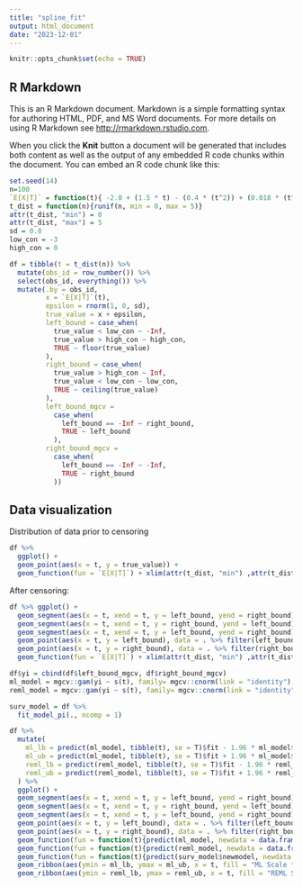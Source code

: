 ```yaml
---
title: "spline_fit"
output: html_document
date: "2023-12-01"
---
```


```r
knitr::opts_chunk$set(echo = TRUE)
```

## R Markdown

This is an R Markdown document. Markdown is a simple formatting syntax for authoring HTML, PDF, and MS Word documents. For more details on using R Markdown see <http://rmarkdown.rstudio.com>.

When you click the **Knit** button a document will be generated that includes both content as well as the output of any embedded R code chunks within the document. You can embed an R code chunk like this:

```r
set.seed(14)
n=100
`E[X|T]` = function(t){ -2.0 + (1.5 * t) - (0.4 * (t^2)) + (0.018 * (t^3)) + (0.0009 * (t^5))}
t_dist = function(n){runif(n, min = 0, max = 5)}
attr(t_dist, "min") = 0
attr(t_dist, "max") = 5
sd = 0.8
low_con = -3
high_con = 0

df = tibble(t = t_dist(n)) %>% 
  mutate(obs_id = row_number()) %>% 
  select(obs_id, everything()) %>% 
  mutate(.by = obs_id,
         x = `E[X|T]`(t),
         epsilon = rnorm(1, 0, sd),
         true_value = x + epsilon,
         left_bound = case_when(
           true_value < low_con ~ -Inf,
           true_value > high_con ~ high_con,
           TRUE ~ floor(true_value)
         ),
         right_bound = case_when(
           true_value > high_con ~ Inf,
           true_value < low_con ~ low_con,
           TRUE ~ ceiling(true_value)
         ), 
         left_bound_mgcv =
           case_when(
             left_bound == -Inf ~ right_bound,
             TRUE ~ left_bound
           ),
         right_bound_mgcv =
           case_when(
             left_bound == -Inf ~ -Inf,
             TRUE ~ right_bound
           ))

```

## Data visualization
Distribution of data prior to censoring
```r
df %>% 
  ggplot() +
  geom_point(aes(x = t, y = true_value)) +
  geom_function(fun = `E[X|T]`) + xlim(attr(t_dist, "min") ,attr(t_dist, "max") ) + ylim(-3,3)
```

After censoring:
```r
df %>% ggplot() +
  geom_segment(aes(x = t, xend = t, y = left_bound, yend = right_bound), data = (. %>% filter(left_bound != -Inf & right_bound != Inf)), alpha = 0.3) +
  geom_segment(aes(x = t, xend = t, y = right_bound, yend = left_bound), data = (. %>% filter(left_bound == -Inf) %>% mutate(left_bound = low_con - 2)), arrow = arrow(length = unit(0.03, "npc")), alpha = 0.3) +
  geom_segment(aes(x = t, xend = t, y = left_bound, yend = right_bound), data = (. %>% filter(right_bound == Inf) %>% mutate(right_bound = high_con + 2)), arrow = arrow(length = unit(0.03, "npc")), alpha = 0.3) +
  geom_point(aes(x = t, y = left_bound), data = . %>% filter(left_bound != -Inf), alpha = 0.3) +
  geom_point(aes(x = t, y = right_bound), data = . %>% filter(right_bound != Inf), alpha = 0.3) +
  geom_function(fun = `E[X|T]`) + xlim(attr(t_dist, "min") ,attr(t_dist, "max") )
```

```r
df$yi = cbind(df$left_bound_mgcv, df$right_bound_mgcv)
ml_model = mgcv::gam(yi ~ s(t), family= mgcv::cnorm(link = "identity"), data=df, method = "ML")
reml_model = mgcv::gam(yi ~ s(t), family= mgcv::cnorm(link = "identity"), data=df, method = "REML")
```

```r
surv_model = df %>% 
  fit_model_pi(., ncomp = 1)
```


```r
df %>% 
  mutate(
    ml_lb = predict(ml_model, tibble(t), se = T)$fit - 1.96 * ml_model$family$getTheta(TRUE),
    ml_ub = predict(ml_model, tibble(t), se = T)$fit + 1.96 * ml_model$family$getTheta(TRUE),
    reml_lb = predict(reml_model, tibble(t), se = T)$fit - 1.96 * reml_model$family$getTheta(TRUE),
    reml_ub = predict(reml_model, tibble(t), se = T)$fit + 1.96 * reml_model$family$getTheta(TRUE)
  ) %>% 
  ggplot() +
  geom_segment(aes(x = t, xend = t, y = left_bound, yend = right_bound), data = (. %>% filter(left_bound != -Inf & right_bound != Inf)), alpha = 0.3) +
  geom_segment(aes(x = t, xend = t, y = right_bound, yend = left_bound), data = (. %>% filter(left_bound == -Inf) %>% mutate(left_bound = low_con - 2)), arrow = arrow(length = unit(0.03, "npc")), alpha = 0.3) +
  geom_segment(aes(x = t, xend = t, y = left_bound, yend = right_bound), data = (. %>% filter(right_bound == Inf) %>% mutate(right_bound = high_con + 2)), arrow = arrow(length = unit(0.03, "npc")), alpha = 0.3) +
  geom_point(aes(x = t, y = left_bound), data = . %>% filter(left_bound != -Inf), alpha = 0.3) +
  geom_point(aes(x = t, y = right_bound), data = . %>% filter(right_bound != Inf), alpha = 0.3) +
  geom_function(fun = function(t){predict(ml_model, newdata = data.frame(t =t))}, aes(color = "ML")) +
  geom_function(fun = function(t){predict(reml_model, newdata = data.frame(t =t))},  aes(color = "REML")) +
  geom_function(fun = function(t){predict(surv_model$newmodel, newdata = data.frame(t=t))}, aes(color = "survreg")) +
  geom_ribbon(aes(ymin = ml_lb, ymax = ml_ub, x = t, fill = "ML Scale * 1.96"), alpha = 0.15) +
  geom_ribbon(aes(ymin = reml_lb, ymax = reml_ub, x = t, fill = "REML Scale * 1.96"), alpha = 0.15)
  


```





